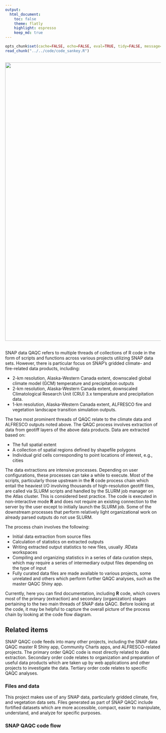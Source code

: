 ```yaml
---
output:
  html_document:
    toc: false
    theme: flatly
    highlight: espresso
    keep_md: true
---
```


```r
opts_chunk$set(cache=FALSE, echo=FALSE, eval=TRUE, tidy=FALSE, message=FALSE, warning=FALSE)
read_chunk("../../code/code_sankey.R")
```

##
##
##
<img class="centered" src="img/qaqc_image.png" width="900"/>

##

SNAP data QAQC refers to multiple threads of collections of R code in the form of scripts and functions across various projects utilizing SNAP data sets.
However, there is particular focus on SNAP's gridded climate- and fire-related data products, including:

* 2-km resolution, Alaska-Western Canada extent, downscaled global climate model (GCM) temperature and precipitation outputs
* 2-km resolution, Alaska-Western Canada extent, downscaled Climatological Research Unit (CRU) 3.x temperature and precipitation data.
* 1-km resolution, Alaska-Western Canada extent, ALFRESCO fire and vegetation landscape transition simulation outputs.

The two most prominent threads of QAQC relate to the climate data and ALFRESCO outputs noted above.
The QAQC process involves extraction of data from geotiff layers of the above data products.
Data are extracted based on:

* The full spatial extent
* A collection of spatial regions defined by shapefile polygons
* Individual grid cells corresponding to point locations of interest, e.g., cities

The data extractions are intensive processes.
Depending on user configurations, these processes can take a while to execute.
Most of the scripts, particularly those upstream in the **R** code process chain which entail the heaviest I/O involving thousands of high-resolution geotiff files,
are called via SLURM scripts and handled by the SLURM job manager on the Atlas cluster.
This is considered best practice.
The code is executed in non-interactive mode **R** and does not require an existing connection to the server by the user except to initially launch the SLURM job.
Some of the downstream processes that perform relatively light organizational work on already parsed outputs do not use SLURM.

The process chain involves the following:

* Initial data extraction from source files
* Calculation of statistics on extracted outputs
* Writing extracted output statistics to new files, usually .RData workspaces
* Compiling and organizing statistics in a series of data curation steps, which may require a series of intermediary output files depending on the type of input
* Fully curated data files are made available to various projects, some unrelated and others which perform further QAQC analyses, such as the master QAQC Shiny app.

Currently, here you can find documentation, including **R** code, which covers most of the primary (extraction) and secondary (organization) stages pertaining to the two main threads of SNAP data QAQC.
Before looking at the code, it may be helpful to capture the overall picture of the process chain by looking at the code flow diagram.

## Related items
SNAP QAQC code feeds into many other projects, including the SNAP data QAQC master R Shiny app, Community Charts apps, and ALFRESCO-related projects.
The primary order QAQC code is most directly related to data extraction.
Secondary order code relates to organization and preparation of useful data products which are taken up by web applications and other projects to investigate the data.
Tertiary order code relates to specific QAQC analyses.

### Files and data
This project makes use of any SNAP data, particularly gridded climate, fire, and vegetation data sets.
Files generated as part of SNAP QAQC include fortified datasets which are more accessible, compact, easier to manipulate, understand, and analyze for specific purposes.

### SNAP QAQC code flow

```r
```

```r
```

```r
```

```r
```

```r
```

```r
```
<style>iframe.rChart{ width: 100%; height: 840px;}</style>
